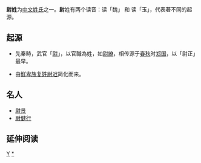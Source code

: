 {{姓氏
|姓氏     = 尉
|繁體     = 尉
|簡體     = 尉
|白話字=Chîⁿ
|拼音     = Wèi/Yù
|反切     = 
|同音字   = 
|堂号     = 
|郡望     = 
}}

'''尉姓'''为[[中文姓氏|中文姓氏]]之一。'''尉'''姓有两个读音：读「魏」 和 读「玉」，代表著不同的起源。

==起源==
*先秦時，武官「[[尉|尉]]」，以官職為姓，如[[尉繚|尉繚]]，相传源于[[春秋时期|春秋]]时[[鄭國_(諸侯國)|郑国]]，以「尉正」最早。

*由[[鮮卑族|鮮卑族]][[复姓|复姓]][[尉迟姓|尉迟]]简化而来。

==名人==
*[[尉景|尉景]]
*[[尉健行|尉健行]]

== 延伸阅读 ==
{{Wikisource further reading}}

{{expand|time=2008-07-24}}

{{姓氏小作品}}

[[Category:漢姓|Y]]
[[Category:尉姓|*]]